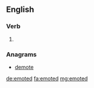 ==English==

===Verb===
{{head|en}}

# {{en-past of|emote}}

===Anagrams===
* [[demote#English|demote]]

[[de:emoted]]
[[fa:emoted]]
[[mg:emoted]]